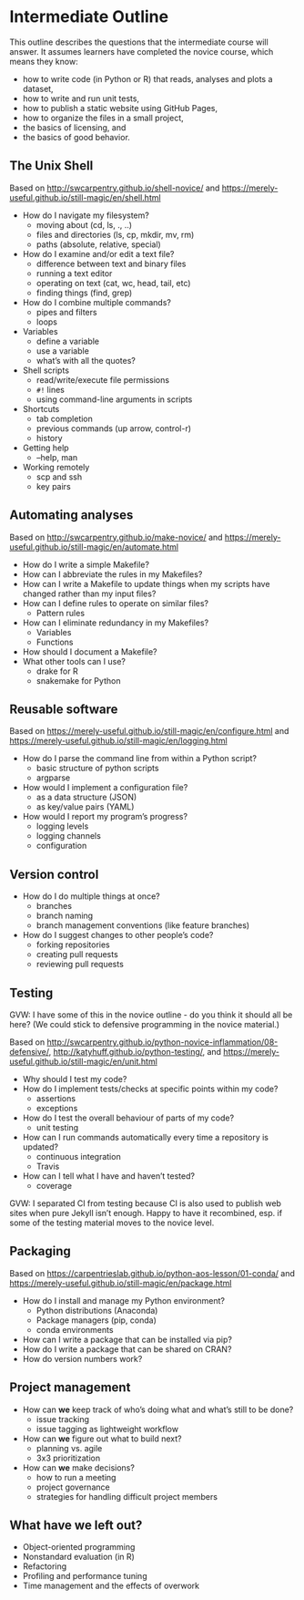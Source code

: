 # Intermediate Outline {#intermediate-outline}

This outline describes the questions that the intermediate course will answer.
It assumes learners have completed the novice course, 
which means they know:

-   how to write code (in Python or R) that reads, analyses and plots a dataset,
-   how to write and run unit tests,
-   how to publish a static website using GitHub Pages,
-   how to organize the files in a small project,
-   the basics of licensing, and
-   the basics of good behavior.

## The Unix Shell

Based on <http://swcarpentry.github.io/shell-novice/>
and <https://merely-useful.github.io/still-magic/en/shell.html>

-   How do I navigate my filesystem?
    -   moving about (cd, ls, ., ..)
    -   files and directories (ls, cp, mkdir, mv, rm)
    -   paths (absolute, relative, special) 
-   How do I examine and/or edit a text file?
    -   difference between text and binary files
    -   running a text editor
    -   operating on text (cat, wc, head, tail, etc)
    -   finding things (find, grep)
-   How do I combine multiple commands?
    -   pipes and filters
    -   loops
-   Variables
    -   define a variable
    -   use a variable
    -   what's with all the quotes?
-   Shell scripts
    -   read/write/execute file permissions
    -   `#!` lines
    -   using command-line arguments in scripts
-   Shortcuts
    -   tab completion
    -   previous commands (up arrow, control-r)
    -   history
-   Getting help
    -   --help, man
-   Working remotely
    -   scp and ssh
    -   key pairs

## Automating analyses

Based on <http://swcarpentry.github.io/make-novice/>
and <https://merely-useful.github.io/still-magic/en/automate.html>

-   How do I write a simple Makefile? 
-   How can I abbreviate the rules in my Makefiles? 
-   How can I write a Makefile to update things when my scripts have changed rather than my input files?
-   How can I define rules to operate on similar files? 
    -   Pattern rules
-   How can I eliminate redundancy in my Makefiles?
    -   Variables
    -   Functions
-   How should I document a Makefile?
-   What other tools can I use?
    -   drake for R
    -   snakemake for Python

## Reusable software

Based on <https://merely-useful.github.io/still-magic/en/configure.html>
and <https://merely-useful.github.io/still-magic/en/logging.html>

-   How do I parse the command line from within a Python script?
    -   basic structure of python scripts
    -   argparse
-   How would I implement a configuration file?
    -   as a data structure (JSON)
    -   as key/value pairs (YAML)
-   How would I report my program's progress?
    -   logging levels
    -   logging channels
    -   configuration

## Version control

-   How do I do multiple things at once?
    -   branches
    -   branch naming
    -   branch management conventions (like feature branches)
-   How do I suggest changes to other people's code?
    -   forking repositories
    -   creating pull requests
    -   reviewing pull requests

## Testing

GVW: I have some of this in the novice outline - do you think it should all be here?
(We could stick to defensive programming in the novice material.)

Based on <http://swcarpentry.github.io/python-novice-inflammation/08-defensive/>,
<http://katyhuff.github.io/python-testing/>,
and <https://merely-useful.github.io/still-magic/en/unit.html>

-   Why should I test my code?
-   How do I implement tests/checks at specific points within my code?
    -   assertions
    -   exceptions
-   How do I test the overall behaviour of parts of my code?
    -   unit testing
-   How can I run commands automatically every time a repository is updated?
    -   continuous integration
    -   Travis
-   How can I tell what I have and haven't tested?
    -   coverage

GVW: I separated CI from testing because CI is also used to publish web sites when pure Jekyll isn't enough.
Happy to have it recombined, esp. if some of the testing material moves to the novice level.

## Packaging

Based on <https://carpentrieslab.github.io/python-aos-lesson/01-conda/>
and <https://merely-useful.github.io/still-magic/en/package.html>

-   How do I install and manage my Python environment?
    -   Python distributions (Anaconda)
    -   Package managers (pip, conda)
    -   conda environments
-   How can I write a package that can be installed via pip?
-   How do I write a package that can be shared on CRAN?
-   How do version numbers work?

## Project management

-   How can **we** keep track of who's doing what and what's still to be done?
    -   issue tracking
    -   issue tagging as lightweight workflow
-   How can **we** figure out what to build next?
    -   planning vs. agile
    -   3x3 prioritization
-   How can **we** make decisions?
    -   how to run a meeting
    -   project governance
    -   strategies for handling difficult project members

## What have we left out?

-   Object-oriented programming
-   Nonstandard evaluation (in R)
-   Refactoring
-   Profiling and performance tuning
-   Time management and the effects of overwork
